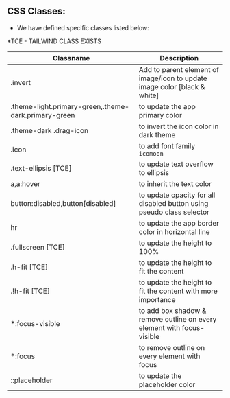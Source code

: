 
<Meta title="Design/Design Css Classes" />

## **CSS Classes:**

- We have defined specific classes listed below:

\*TCE - TAILWIND CLASS EXISTS

| Classname                                            | Description                                                               |
| ---------------------------------------------------- | ------------------------------------------------------------------------- |
| .invert                                              | Add to parent element of image/icon to update image color [black & white] |
| .theme-light.primary-green,.theme-dark.primary-green | to update the app primary color                                           |
| .theme-dark .drag-icon                               | to invert the icon color in dark theme                                    |
| .icon                                                | to add font family `icomoon`                                              |
| .text-ellipsis [TCE]                                 | to update text overflow to ellipsis                                       |
| a,a:hover                                            | to inherit the text color                                                 |
| button:disabled,button[disabled]                     | to update opacity for all disabled button using pseudo class selector     |
| hr                                                   | to update the app border color in horizontal line                         |
| .fullscreen [TCE]                                    | to update the height to 100%                                              |
| .h-fit [TCE]                                         | to update the height to fit the content                                   |
| .!h-fit [TCE]                                        | to update the height to fit the content with more importance              |
| \*:focus-visible                                     | to add box shadow & remove outline on every element with focus-visible    |
| \*:focus                                             | to remove outline on every element with focus                             |
| ::placeholder                                        | to update the placeholder color                                           |
